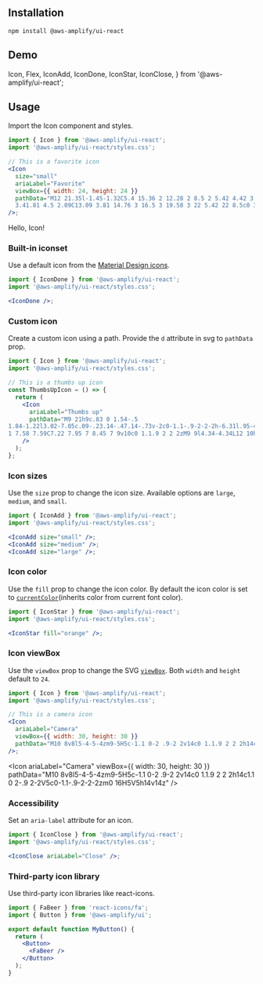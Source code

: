 ## Installation

```
npm install @aws-amplify/ui-react
```

## Demo

  Icon,
  Flex,
  IconAdd,
  IconDone,
  IconStar,
  IconClose,
} from '@aws-amplify/ui-react';

<IconDemo />

## Usage

Import the Icon component and styles.

```jsx
import { Icon } from '@aws-amplify/ui-react';
import '@aws-amplify/ui-react/styles.css';

// This is a favorite icon
<Icon
  size="small"
  ariaLabel="Favorite"
  viewBox={{ width: 24, height: 24 }}
  pathData="M12 21.35l-1.45-1.32C5.4 15.36 2 12.28 2 8.5 2 5.42 4.42 3 7.5 3c1.74 0 
  3.41.81 4.5 2.09C13.09 3.81 14.76 3 16.5 3 19.58 3 22 5.42 22 8.5c0 3.78-3.4 6.86-8.55 11.54L12 21.35z"
/>;
```

<Flex gap="2">
  <span>Hello, Icon!</span>
  <Icon
    size="small"
    ariaLabel="Favorite"
    viewBox={{ width: 24, height: 24 }}
    pathData="M12 21.35l-1.45-1.32C5.4 15.36 2 12.28 2 8.5 2 5.42 4.42 3 7.5 3c1.74 0 
  3.41.81 4.5 2.09C13.09 3.81 14.76 3 16.5 3 19.58 3 22 5.42 22 8.5c0 3.78-3.4 6.86-8.55 11.54L12 21.35z"
  />
</Flex>

### Built-in iconset

Use a default icon from the [Material Design icons](http://google.github.io/material-design-icons/).

```jsx
import { IconDone } from '@aws-amplify/ui-react';
import '@aws-amplify/ui-react/styles.css';

<IconDone />;
```

<IconDone />

### Custom icon

Create a custom icon using a path. Provide the `d` attribute in svg to `pathData` prop.

```jsx
import { Icon } from '@aws-amplify/ui-react';
import '@aws-amplify/ui-react/styles.css';

// This is a thumbs up icon
const ThumbsUpIcon = () => {
  return (
    <Icon
      ariaLabel="Thumbs up"
      pathData="M9 21h9c.83 0 1.54-.5 
1.84-1.22l3.02-7.05c.09-.23.14-.47.14-.73v-2c0-1.1-.9-2-2-2h-6.31l.95-4.57.03-.32c0-.41-.17-.79-.44-1.06L14.17 
1 7.58 7.59C7.22 7.95 7 8.45 7 9v10c0 1.1.9 2 2 2zM9 9l4.34-4.34L12 10h9v2l-3 7H9V9zM1 9h4v12H1z"
    />
  );
};
```

<Icon
  ariaLabel="Thumbs up"
  pathData="M9 21h9c.83 0 1.54-.5 
1.84-1.22l3.02-7.05c.09-.23.14-.47.14-.73v-2c0-1.1-.9-2-2-2h-6.31l.95-4.57.03-.32c0-.41-.17-.79-.44-1.06L14.17 
1 7.58 7.59C7.22 7.95 7 8.45 7 9v10c0 1.1.9 2 2 2zM9 9l4.34-4.34L12 10h9v2l-3 7H9V9zM1 9h4v12H1z"
/>

### Icon sizes

Use the `size` prop to change the icon size. Available options are `large`, `medium`, and `small`.

```jsx
import { IconAdd } from '@aws-amplify/ui-react';
import '@aws-amplify/ui-react/styles.css';

<IconAdd size="small" />;
<IconAdd size="medium" />;
<IconAdd size="large" />;
```

<IconAdd size="small" />
<IconAdd size="medium" />
<IconAdd size="large" />

### Icon color

Use the `fill` prop to change the icon color. By default the icon color is set to [`currentColor`](https://developer.mozilla.org/en-US/docs/Web/CSS/color_value#currentcolor_keyword)(inherits color from current font color).

```jsx
import { IconStar } from '@aws-amplify/ui-react';
import '@aws-amplify/ui-react/styles.css';

<IconStar fill="orange" />;
```

<IconStar fill="orange" />

### Icon viewBox

Use the `viewBox` prop to change the SVG [`viewBox`](https://developer.mozilla.org/en-US/docs/Web/SVG/Attribute/viewBox). Both `width` and `height` default to `24`.

```jsx
import { Icon } from '@aws-amplify/ui-react';
import '@aws-amplify/ui-react/styles.css';

// This is a camera icon
<Icon
  ariaLabel="Camera"
  viewBox={{ width: 30, height: 30 }}
  pathData="M10 8v8l5-4-5-4zm9-5H5c-1.1 0-2 .9-2 2v14c0 1.1.9 2 2 2h14c1.1 0 2-.9 2-2V5c0-1.1-.9-2-2-2zm0 16H5V5h14v14z"
/>;
```

<Icon
  ariaLabel="Camera"
  viewBox={{ width: 30, height: 30 }}
  pathData="M10 8v8l5-4-5-4zm9-5H5c-1.1 0-2 .9-2 2v14c0 1.1.9 2 2 2h14c1.1 0 2-.9 2-2V5c0-1.1-.9-2-2-2zm0 16H5V5h14v14z"
/>

### Accessibility

Set an `aria-label` attribute for an icon.

```jsx
import { IconClose } from '@aws-amplify/ui-react';
import '@aws-amplify/ui-react/styles.css';

<IconClose ariaLabel="Close" />;
```

<IconClose ariaLabel="Close" />

### Third-party icon library

Use third-party icon libraries like react-icons.

```jsx
import { FaBeer } from 'react-icons/fa';
import { Button } from '@aws-amplify/ui';

export default function MyButton() {
  return (
    <Button>
      <FaBeer />
    </Button>
  );
}
```
